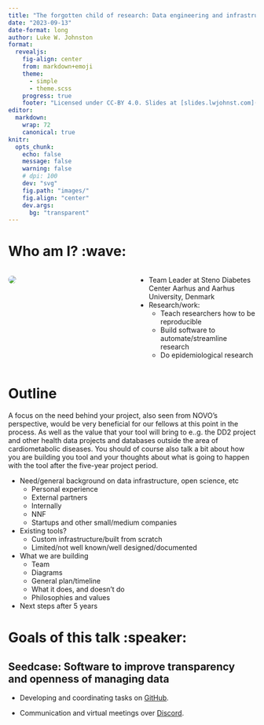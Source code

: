 ```yaml
---
title: "The forgotten child of research: Data engineering and infrastructure"
date: "2023-09-13"
date-format: long
author: Luke W. Johnston
format: 
  revealjs:
    fig-align: center
    from: markdown+emoji
    theme:
      - simple
      - theme.scss
    progress: true
    footer: "Licensed under CC-BY 4.0. Slides at [slides.lwjohnst.com](https://slides.lwjohnst.com)"
editor: 
  markdown: 
    wrap: 72
    canonical: true
knitr: 
  opts_chunk: 
    echo: false
    message: false
    warning: false
    # dpi: 100
    dev: "svg"
    fig.path: "images/"
    fig.align: "center"
    dev.args:
      bg: "transparent"
---
```


# Who am I? :wave:

::: columns
::: {.column width="50%"}
[![](images/portrait.jpeg){style="border-radius: 50%"}](https://lukewjohnston.com/)
:::

::: {.column width="50%"}
-   Team Leader at Steno Diabetes Center Aarhus and Aarhus University,
    Denmark
-   Research/work:
    -   Teach researchers how to be reproducible
    -   Build software to automate/streamline research
    -   Do epidemiological research
:::
:::

# Outline

A focus on the need behind your project, also seen from NOVO's
perspective, would be very beneficial for our fellows at this point in
the process. As well as the value that your tool will bring to e..g. the
DD2 project and other health data projects and databases outside the
area of cardiometabolic diseases. You should of course also talk a bit
about how you are building you tool and your thoughts about what is
going to happen with the tool after the five-year project period.

-   Need/general background on data infrastructure, open science, etc
    -   Personal experience
    -   External partners
    -   Internally
    -   NNF
    -   Startups and other small/medium companies
-   Existing tools?
    -   Custom infrastructure/built from scratch
    -   Limited/not well known/well designed/documented
-   What we are building
    -   Team
    -   Diagrams
    -   General plan/timeline
    -   What it does, and doesn't do
    -   Philosophies and values
-   Next steps after 5 years

# Goals of this talk :speaker:

## Seedcase: Software to improve transparency and openness of managing data {.center}

-   Developing and coordinating tasks on
    [GitHub](https://github.com/seedcase-project/seedcase-project/issues).

-   Communication and virtual meetings over
    [Discord](https://discord.com/).
